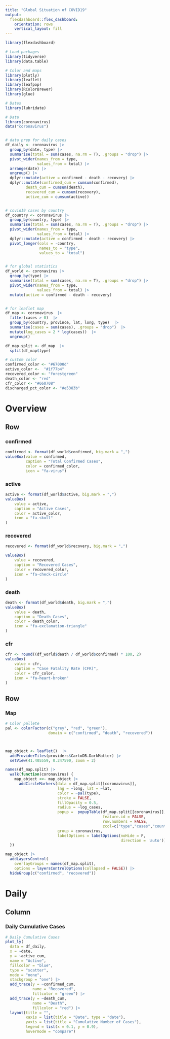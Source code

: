 ---
title: "Global Situation of COVID19"
output: 
  flexdashboard::flex_dashboard:
    orientation: rows
    vertical_layout: fill
---

```{r setup, include=FALSE}
library(flexdashboard)

# Load packages 
library(tidyverse)
library(data.table)

# Color and maps 
library(plotly)
library(leaflet)
library(leafpop)
library(RColorBrewer)
library(glue)

# Dates
library(lubridate)
```


```{r, data-prep}
# Data 
library(coronavirus)
data("coronavirus")


# data prep for daily cases 
df_daily <- coronavirus |> 
  group_by(date, type) |> 
  summarise(total = sum(cases, na.rm = T), .groups = "drop") |> 
  pivot_wider(names_from = type, 
              values_from = total) |> 
  arrange(date) |> 
  ungroup() |> 
  dplyr::mutate(active = confirmed - death - recovery) |> 
  dplyr::mutate(confirmed_cum = cumsum(confirmed), 
         death_cum = cumsum(death),
         recovered_cum = cumsum(recovery),
         active_cum = cumsum(active))


# covid19 cases by country 
df_country <- coronavirus |> 
  group_by(country, type) |> 
  summarise(total = sum(cases, na.rm = T), .groups = "drop") |> 
  pivot_wider(names_from = type, 
              values_from = total) |> 
  dplyr::mutate(active = confirmed - death - recovery) |> 
  pivot_longer(cols = -country, 
               names_to = "type", 
               values_to = "total")


# for global statistics
df_world <- coronavirus |> 
  group_by(type) |> 
  summarise(total = sum(cases, na.rm = T), .groups = "drop") |>
  pivot_wider(names_from = type, 
              values_from = total) |> 
  mutate(active = confirmed - death - recovery)


# for leaflet map
df_map <- coronavirus  |> 
  filter(cases > 0)  |> 
  group_by(country, province, lat, long, type)  |> 
  summarise(cases = sum(cases), .groups = "drop")  |> 
  mutate(log_cases = 2 * log(cases))  |> 
  ungroup()

df_map.split <- df_map  |> 
  split(df_map$type)
```

```{r}
# custom color 
confirmed_color <- "#67000d"
active_color <-  "#1f77b4"
recovered_color <- "forestgreen"
death_color <- "red"
cfr_color <- "#660708"
discharged_pct_color <- "#e5383b"
```


# Overview 

Row
-----------------------------------------------------------------------
### confirmed {.value-box}
```{r}
confirmed <- format(df_world$confirmed, big.mark = ",")
valueBox(value = confirmed, 
         caption = "Total Confirmed Cases", 
         color = confirmed_color, 
         icon = "fa-virus")
```
### active {.value-box}

```{r}
active <- format(df_world$active, big.mark = ",")
valueBox(
    value = active,
    caption = "Active Cases",
    color = active_color, 
    icon = "fa-skull"
)
```


### recovered {.value-box}

```{r}
recovered <- format(df_world$recovery, big.mark = ",")

valueBox(
    value = recovered,
    caption = "Recovered Cases",
    color = recovered_color, 
    icon = "fa-check-circle"
)
```


### death {.value-box}

```{r}
death <- format(df_world$death, big.mark = ",")
valueBox(
    value = death, 
    caption = "Death Cases",
    color = death_color, 
    icon = "fa-exclamation-triangle"
)
```

### cfr {.value-box}

```{r}
cfr <- round((df_world$death / df_world$confirmed) * 100, 2)
valueBox(
    value = cfr,
    caption = "Case Fatality Rate (CFR)",
    color = cfr_color, 
    icon = "fa-heart-broken"
)
```

Row
-------------------------------
### Map 
```{r}

# Color pallete
pal <- colorFactor(c("grey", "red", "green"),
                   domain = c("confirmed", "death", "recovered"))



map_object <- leaflet()  |> 
  addProviderTiles(providers$CartoDB.DarkMatter) |> 
  setView(41.405559, 0.247590, zoom = 2)

names(df_map.split) |> 
  walk(function(coronavirus) {
    map_object <<- map_object |> 
      addCircleMarkers(data = df_map.split[[coronavirus]],
                       lng = ~long, lat = ~lat,
                       color = ~pal(type),
                       stroke = FALSE,
                       fillOpacity = 0.5,
                       radius = ~log_cases,
                       popup =  popupTable(df_map.split[[coronavirus]],
                                           feature.id = FALSE,
                                           row.numbers = FALSE,
                                           zcol=c("type","cases","country","province")),
                       group = coronavirus,
                       labelOptions = labelOptions(noHide = F,
                                                   direction = 'auto'))
  })

map_object |> 
  addLayersControl(
    overlayGroups = names(df_map.split),
    options = layersControlOptions(collapsed = FALSE)) |> 
  hideGroup(c("confirmed", "recovered"))
```


# Daily 
Column
-----------------------------------
### Daily Cumulative Cases
```{r}
# Daily Cumulative Cases
plot_ly(
  data = df_daily, 
  x = ~date, 
  y = ~active_cum, 
  name = "Active", 
  fillcolor = "blue", 
  type = "scatter", 
  mode = "none", 
  stackgroup = "one") |> 
  add_trace(y = ~confirmed_cum, 
            name = "Recovered", 
            fillcolor = "green") |> 
  add_trace(y = ~death_cum, 
            name = "Death", 
            fillcolor = "red") |> 
  layout(title = "", 
         xaxis = list(title = "Date", type = "date"), 
         yaxis = list(title = "Cumulative Number of Cases"), 
         legend = list(x = 0.1, y = 0.9), 
         hovermode = "compare")
```





